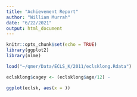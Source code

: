 ```yaml
---
title: "Achievement Report"
author: "William Murrah"
date: "6/22/2021"
output: html_document
---
```


```r
knitr::opts_chunk$set(echo = TRUE)
library(ggplot2)
library(nlme)
```

```r
load("~/qmer/Data/ECLS_K/2011/eclsklong.Rdata")

eclsklong$cagey <- (eclsklong$age/12) - 
```


```r
ggplot(eclsk, aes(x = ))
```

